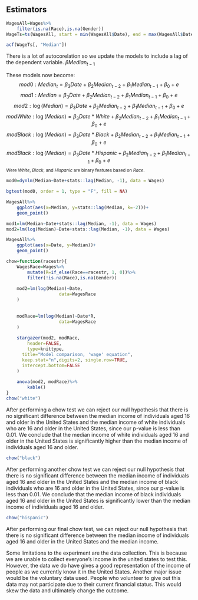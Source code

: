 ## Estimators

```r
WagesAll=Wages%>%
	filter(is.na(Race),is.na(Gender))
WageTs=ts(WagesAll, start = min(WagesAll$Date), end = max(WagesAll$Date), frequency = 1)

acf(WageTs[, "Median"])
```
There is a lot of autocorelation so we update the models to include a lag of the dependent variable.  $\beta Median_{t-1}$

These models now become:
$$mod0 : Median_t=\beta_3Date+\beta_2Median_{t-2}+\beta_1Median_{t-1}+\beta_0+e$$
$$mod1 : Median=\beta_3Date+\beta_2Median_{t-2}+\beta_1Median_{t-1}+\beta_0+e$$
$$mod2 : \log(Median)=\beta_3Date+\beta_2Median_{t-2}+\beta_1Median_{t-1}+\beta_0+e$$
$$modWhite : \log(Median)=\beta_3Date*White+\beta_2Median_{t-2}+\beta_1Median_{t-1}+\beta_0+e$$
$$modBlack : \log(Median)=\beta_3Date*Black+\beta_2Median_{t-2}+\beta_1Median_{t-1}+\beta_0+e$$
$$modBlack : \log(Median)=\beta_3Date*Hispanic+\beta_2Median_{t-2}+\beta_1Median_{t-1}+\beta_0+e$$
<small>Were $White$, $Black$, and $Hispanic$ are binary features based on $Race$.</small>

```r
mod0=dynlm(Median~Date+stats::lag(Median, -1), data = Wages)

bgtest(mod0, order = 1, type = "F", fill = NA)

WagesAll%>%
	ggplot(aes(x=Median, y=stats::lag(Median, k=-2)))+
	geom_point()
```

```r
mod1=lm(Median~Date+stats::lag(Median, -1), data = Wages)
mod2=lm(log(Median)~Date+stats::lag(Median, -1), data = Wages)
```

```r
WagesAll%>%
	ggplot(aes(x=Date, y=Median))+
	geom_point()
```

```r
chow=function(racestr){
	WagesRace=Wages%>%
		mutate(R=if_else(Race==racestr, 1, 0))%>%
		filter(!is.na(Race),is.na(Gender))
	
	mod2=lm(log(Median)~Date,
					data=WagesRace
	)
	
	
	modRace=lm(log(Median)~Date*R,
					data=WagesRace
	)
	
	stargazer(mod2, modRace,
		header=FALSE,
		type=knittype,
	  title="Model comparison, 'wage' equation",
	  keep.stat="n",digits=2, single.row=TRUE,
	  intercept.bottom=FALSE
	)
	
	anova(mod2, modRace)%>%
		kable()
}
chow("white")
```
After performing a chow test we can reject our null hypothesis that there is no significant difference between the median income of individuals aged 16 and older in the United States and the median income of white individuals who are 16 and older in the United States, since our p-value is less than 0.01. We conclude that the median income of white individuals aged 16 and older in the United States is significantly higher than the median income of individuals aged 16 and older.

<!--As the `p-value` is zero there is no chance that the `Median` wage is comparable between white people and non-white people.  So we cannot ignore `Race` as if fails the chow test telling us we have to accept the alternative hypothesis ($H_A$).  This is that white individuals make a significantly different amount of money compared to non-whites.-->


```r
chow("black")
```

After performing another chow test we can reject our null hypothesis that there is no significant difference between the median income of individuals aged 16 and older in the United States and the median income of black individuals who are 16 and older in the United States, since our p-value is less than 0.01. We conclude that the median income of black individuals aged 16 and older in the United States is significantly lower than the median income of individuals aged 16 and older.

```r
chow("hispanic")
```

After performing our final chow test, we can reject our null hypothesis that there is no significant difference between the median income of individuals aged 16 and older in the United States and the median income.


Some limitations to the experiment are the data collection. This is because we are unable to collect everyone’s income in the united states to test this. However, the data we do have gives a good representation of the income of people as we currently know it in the United States. Another major issue would be the voluntary data used. People who volunteer to give out this data may not participate due to their current financial status. This would skew the data and ultimately change the outcome. 